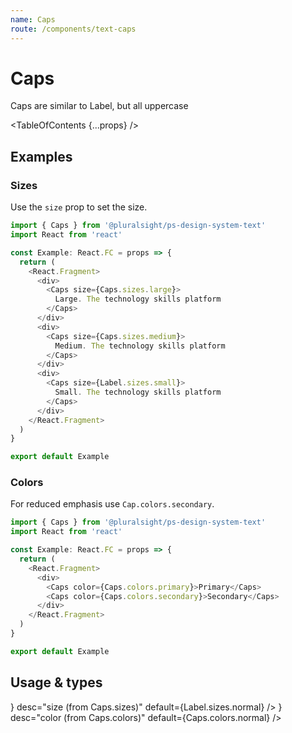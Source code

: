 ```yaml
---
name: Caps
route: /components/text-caps
---
```



# Caps

<Intro>Caps are similar to Label, but all uppercase</Intro>

<TableOfContents {...props} />

## Examples

### Sizes

Use the `size` prop to set the size.

```typescript
import { Caps } from '@pluralsight/ps-design-system-text'
import React from 'react'

const Example: React.FC = props => {
  return (
    <React.Fragment>
      <div>
        <Caps size={Caps.sizes.large}>
          Large. The technology skills platform
        </Caps>
      </div>
      <div>
        <Caps size={Caps.sizes.medium}>
          Medium. The technology skills platform
        </Caps>
      </div>
      <div>
        <Caps size={Label.sizes.small}>
          Small. The technology skills platform
        </Caps>
      </div>
    </React.Fragment>
  )
}

export default Example
```

### Colors

For reduced emphasis use `Cap.colors.secondary`.

```typescript
import { Caps } from '@pluralsight/ps-design-system-text'
import React from 'react'

const Example: React.FC = props => {
  return (
    <React.Fragment>
      <div>
        <Caps color={Caps.colors.primary}>Primary</Caps>
        <Caps color={Caps.colors.secondary}>Secondary</Caps>
      </div>
    </React.Fragment>
  )
}

export default Example
```

## Usage & types

<Usage
  install="npm install @pluralsight/ps-design-system-text"
  import="import { Caps } from '@pluralsight/ps-design-system-text'"
  packageName="text"
  version={props.version}
/>

<TypesTable>
  <TypesProp
    name="size"
    type={<TypesEnum enum={Caps.sizes} />}
    desc="size (from Caps.sizes)"
    default={Label.sizes.normal}
  />
  <TypesProp
    name="color"
    type={<TypesEnum enum={Caps.colors} />}
    desc="color (from Caps.colors)"
    default={Caps.colors.normal}
  />
</TypesTable>
